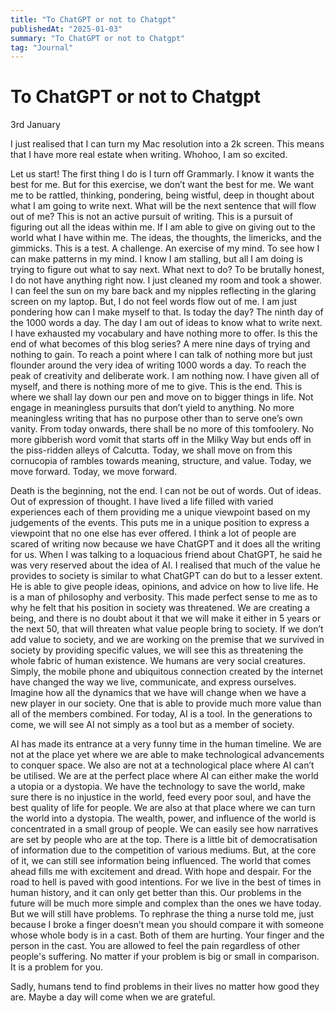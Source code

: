 ```yaml
---
title: "To ChatGPT or not to Chatgpt"
publishedAt: "2025-01-03"
summary: "To ChatGPT or not to Chatgpt"
tag: "Journal"
---
```


# To ChatGPT or not to Chatgpt

3rd January

I just realised that I can turn my Mac resolution into a 2k screen. This means that I have more real estate when writing. Whohoo, I am so excited.

Let us start! The first thing I do is I turn off Grammarly. I know it wants the best for me. But for this exercise, we don’t want the best for me. We want me to be rattled, thinking, pondering, being wistful, deep in thought about what I am going to write next. What will be the next sentence that will flow out of me? This is not an active pursuit of writing. This is a pursuit of figuring out all the ideas within me. If I am able to give on giving out to the world what I have within me. The ideas, the thoughts, the limericks, and the gimmicks. This is a test. A challenge. An exercise of my mind. To see how I can make patterns in my mind. I know I am stalling, but all I am doing is trying to figure out what to say next. What next to do? To be brutally honest, I do not have anything right now. I just cleaned my room and took a shower. I can feel the sun on my bare back and my nipples reflecting in the glaring screen on my laptop. But, I do not feel words flow out of me. I am just pondering how can I make myself to that. Is today the day? The ninth day of the 1000 words a day. The day I am out of ideas to know what to write next. I have exhausted my vocabulary and have nothing more to offer. Is this the end of what becomes of this blog series? A mere nine days of trying and nothing to gain. To reach a point where I can talk of nothing more but just flounder around the very idea of writing 1000 words a day. To reach the peak of creativity and deliberate work. I am nothing now. I have given all of myself, and there is nothing more of me to give. This is the end. This is where we shall lay down our pen and move on to bigger things in life. Not engage in meaningless pursuits that don’t yield to anything. No more meaningless writing that has no purpose other than to serve one’s own vanity. From today onwards, there shall be no more of this tomfoolery. No more gibberish word vomit that starts off in the Milky Way but ends off in the piss-ridden alleys of Calcutta. Today, we shall move on from this cornucopia of rambles towards meaning, structure, and value. Today, we move forward. Today, we move forward.

Death is the beginning, not the end. I can not be out of words. Out of ideas. Out of expression of thought. I have lived a life filled with varied experiences each of them providing me a unique viewpoint based on my judgements of the events. This puts me in a unique position to express a viewpoint that no one else has ever offered. I think a lot of people are scared of writing now because we have ChatGPT and it does all the writing for us. When I was talking to a loquacious friend about ChatGPT, he said he was very reserved about the idea of AI. I realised that much of the value he provides to society is similar to what ChatGPT can do but to a lesser extent. He is able to give people ideas, opinions, and advice on how to live life. He is a man of philosophy and verbosity. This made perfect sense to me as to why he felt that his position in society was threatened. We are creating a being, and there is no doubt about it that we will make it either in 5 years or the next 50, that will threaten what value people bring to society. If we don’t add value to society, and we are working on the premise that we survived in society by providing specific values, we will see this as threatening the whole fabric of human existence. We humans are very social creatures. Simply, the mobile phone and ubiquitous connection created by the internet have changed the way we live, communicate, and express ourselves. Imagine how all the dynamics that we have will change when we have a new player in our society. One that is able to provide much more value than all of the members combined. For today, AI is a tool. In the generations to come, we will see AI not simply as a tool but as a member of society.

AI has made its entrance at a very funny time in the human timeline. We are not at the place yet where we are able to make technological advancements to conquer space. We also are not at a technological place where AI can’t be utilised. We are at the perfect place where AI can either make the world a utopia or a dystopia. We have the technology to save the world, make sure there is no injustice in the world, feed every poor soul, and have the best quality of life for people. We are also at that place where we can turn the world into a dystopia. The wealth, power, and influence of the world is concentrated in a small group of people. We can easily see how narratives are set by people who are at the top. There is a little bit of democratisation of information due to the competition of various mediums. But, at the core of it, we can still see information being influenced. The world that comes ahead fills me with excitement and dread. With hope and despair. For the road to hell is paved with good intentions. For we live in the best of times in human history, and it can only get better than this. Our problems in the future will be much more simple and complex than the ones we have today. But we will still have problems. To rephrase the thing a nurse told me, just because I broke a finger doesn’t mean you should compare it with someone whose whole body is in a cast. Both of them are hurting. Your finger and the person in the cast. You are allowed to feel the pain regardless of other people's suffering. No matter if your problem is big or small in comparison. It is a problem for you.

Sadly, humans tend to find problems in their lives no matter how good they are. Maybe a day will come when we are grateful.
